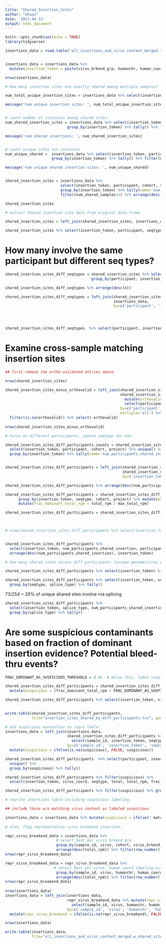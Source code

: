 ```yaml
---
title: "Shared_Insertion_Sites"
author: "bhaas"
date: '2023-04-13'
output: html_document
---
```



```r
knitr::opts_chunk$set(echo = TRUE)
library(tidyverse)
```

```r

insertions_data = read.table("all_insertions_and_virus_content_merged.tsv", sep="\t", stringsAsFactors = F, header=T)


insertions_data = insertions_data %>% 
  mutate(insertion_token = paste(virus_brkend_grp, humanchr, human_coord, splice_type, sep="^")) 

nrow(insertions_data)

```

```r

# How many insertion sites are exactly shared among multiple samples?

num_total_unique_insertion_sites = insertions_data %>% select(insertion_token) %>%  unique() %>% nrow()

message("num unique insertion sites: ", num_total_unique_insertion_sites)


# count number of instances among shared sites.
num_shared_insertion_sites = insertions_data %>% select(insertion_token, participant, seqtype, cohort) %>% unique() %>% 
                            group_by(insertion_token) %>% tally() %>% filter(n>1) %>% summarize(sum(n))

message('num shared insertions: ', num_shared_insertion_sites)


# count unique sites not instances
num_unique_shared =  insertions_data %>% select(insertion_token, participant, seqtype, cohort) %>% unique() %>% 
                     group_by(insertion_token) %>% tally() %>% filter(n>1) %>% select(insertion_token) %>% nrow()

message('num unique shared insertion sites: ', num_unique_shared)


shared_insertion_sites = insertions_data %>% 
                         select(insertion_token, participant, cohort, seqtype) %>% unique() %>% 
                         group_by(insertion_token) %>% tally(name='num_shared_samples') %>% 
                         filter(num_shared_samples>1) %>% arrange(desc(num_shared_samples))

shared_insertion_sites

```







```r

# extract shared insertion site data from original data frame

shared_insertion_sites = left_join(shared_insertion_sites, insertions_data, by='insertion_token', multiple='all')

shared_insertion_sites %>% select(insertion_token, participant, seqtype, cohort) %>% unique() %>% nrow()

```


# How many involve the same participant but different seq types?

```r



shared_insertion_sites_diff_seqtypes = shared_insertion_sites %>% select(participant, insertion_token, seqtype, cohort) %>% unique() %>% 
                                       group_by(participant, insertion_token) %>% tally() %>% filter(n>1)

shared_insertion_sites_diff_seqtypes %>% arrange(desc(n))


```


```r


shared_insertion_sites_diff_seqtypes = left_join(shared_insertion_sites_diff_seqtypes,
                                                 insertions_data,
                                                 by=c('participant', 'insertion_token') )


                                                 

```

```r

shared_insertion_sites_diff_seqtypes  %>% select(participant, insertion_token, virus_coord, seqtype) %>% arrange(participant, insertion_token)

```


# Examine cross-sample matching insertion sites

```r
## first remove the ortho-validated entries above.

nrow(shared_insertion_sites)

shared_insertion_sites_minus_orthovalid = left_join(shared_insertion_sites,
                                                    shared_insertion_sites_diff_seqtypes %>% 
                                                      mutate(orthovalid=TRUE) %>% 
                                                      select(participant, insertion_token, virus_coord, orthovalid),
                                                    by=c('participant', 'insertion_token', 'virus_coord'),
                                                    multiple='all') %>%
  filter(is.na(orthovalid)) %>% select(-orthovalid)
                            
nrow(shared_insertion_sites_minus_orthovalid)

```



```r
# Focus on different participants, ignore seqtype for now.

shared_insertion_sites_diff_participants_counts = shared_insertion_sites_minus_orthovalid %>% 
  select(insertion_token, participant, cohort, project) %>% unique() %>% 
  group_by(insertion_token) %>% tally(name='num_participants_shared_insertion') %>% filter(num_participants_shared_insertion > 1) %>% ungroup()


shared_insertion_sites_diff_participants = left_join(shared_insertion_sites_diff_participants_counts,
                                                     shared_insertion_sites_minus_orthovalid,
                                                     by=('insertion_token'))

shared_insertion_sites_diff_participants %>% arrange(desc(num_participants_shared_insertion))


```




```r


shared_insertion_sites_diff_participants = shared_insertion_sites_diff_participants %>% 
      group_by(insertion_token, seqtype, cohort, project) %>% mutate(max_total_rpm = max(total_rpm)) %>% ungroup() %>%
      mutate(frac_dominant_total_rpm = total_rpm / max_total_rpm)

shared_insertion_sites_diff_participants = shared_insertion_sites_diff_participants %>% arrange(desc(num_participants_shared_insertion), insertion_token, desc(total_rpm))

         


```

```r

# view(shared_insertion_sites_diff_participants %>% select(insertion_token, virus_coord, num_participants_shared_insertion, sample_name, seqtype, total_rpm, contig))


shared_insertion_sites_diff_participants %>% 
  select(insertion_token, num_participants_shared_insertion, participant, sample_name, seqtype, total_rpm) %>% unique() %>%
  arrange(desc(num_participants_shared_insertion), insertion_token)
```




```r
# how many shared sites across diff participants (unique genome/virus positions?)

shared_insertion_sites_diff_participants %>% select(insertion_token) %>% unique() %>% nrow()

```



```r

shared_insertion_sites_diff_participants %>% select(insertion_token, seqtype, splice_type, num_participants_shared_insertion) %>% unique() %>%
  group_by(seqtype, splice_type) %>% tally()

```

73/254 = 29% of unique shared sites involve rna splicing

```r

shared_insertion_sites_diff_participants %>% 
  select(insertion_token, splice_type, num_participants_shared_insertion) %>%  unique() %>%
  group_by(splice_type) %>% tally()

```





# Are some suspicious contaminants based on fraction of dominant insertion evidence? Potential bleed-thru events?

```r

FRAC_DOMINANT_AS_SUSPICIOUS_THRESHOLD = 0.01  # below this, label suspicious

shared_insertion_sites_diff_participants = shared_insertion_sites_diff_participants %>% 
  mutate(suspicious = (frac_dominant_total_rpm < FRAC_DOMINANT_AS_SUSPICIOUS_THRESHOLD))

shared_insertion_sites_diff_participants %>% select(insertion_token, virus_coord, seqtype, total, total_rpm, frac_dominant_total_rpm, suspicious, num_participants_shared_insertion, sample_name,  contig)                                
                                         


```

```r

         
write.table(shared_insertion_sites_diff_participants,
            file="insertion_sites_shared_by_diff_participants.tsv", quote=F, sep="\t", row.names=F)

# add suspicious annotation to input table:
insertions_data = left_join(insertions_data,
                            shared_insertion_sites_diff_participants %>% 
                              select(sample_id, insertion_token, seqtype, cohort, frac_dominant_total_rpm, suspicious),
                            by=c('sample_id', 'insertion_token', 'seqtype', 'cohort') ) %>%
  mutate(suspicious = ifelse(is.na(suspicious), FALSE, suspicious))


```





```r

shared_insertion_sites_diff_participants  %>% select(participant, insertion_token, seqtype, total_rpm, suspicious) %>% 
  unique() %>%
  group_by(suspicious) %>% tally()


```



```r
shared_insertion_sites_diff_participants %>% filter(suspicious) %>%
  select(insertion_token, virus_coord, seqtype, total, total_rpm, frac_dominant_total_rpm, num_participants_shared_insertion, sample_name,  contig) 

```

```r

shared_insertion_sites_diff_participants %>% filter(suspicious) %>% group_by(seqtype, cohort) %>% tally()

```


```r

# rewrite insertions table including suspicious labeling.

## include those w/o matching virus content as labeled suspicious

insertions_data = insertions_data %>% mutate(suspicious = ifelse(! matching_virus_content, TRUE, suspicious) )
                                             
# also, flag representative virus breakend insertion.

repr_virus_breakend_data = insertions_data %>% 
                       # select best per virus brkend grp
                       group_by(sample_id, virus, cohort, virus_brkend_grp, seqtype) %>%
                       arrange(desc(total_rpm)) %>% filter(row_number() == 1) %>% ungroup() 
nrow(repr_virus_breakend_data)

repr_virus_breakend_data = repr_virus_breakend_data %>%
                      # select best per virus, human_coord (dealing with EBV multistrain issue)
                       group_by(sample_id, virus, humanchr, human_coord, cohort, seqtype) %>%
                       arrange(desc(total_rpm)) %>% filter(row_number() == 1) %>% ungroup() 
nrow(repr_virus_breakend_data)
                      
nrow(insertions_data)
insertions_data = left_join(insertions_data,
                            repr_virus_breakend_data %>% mutate(repr_virus_breakend = TRUE) %>% 
                              select(sample_id, virus, humanchr, human_coord, cohort, virus_brkend_grp, seqtype, repr_virus_breakend),
                            by=c('sample_id', 'virus', 'humanchr', 'human_coord', 'cohort', 'virus_brkend_grp', 'seqtype') ) %>%
  mutate(repr_virus_breakend = ifelse(is.na(repr_virus_breakend), FALSE, repr_virus_breakend))

nrow(insertions_data)

write.table(insertions_data, 
            file="all_insertions_and_virus_content_merged.w_shared_site_info.tsv", quote=F, sep="\t", row.names=F)


```


